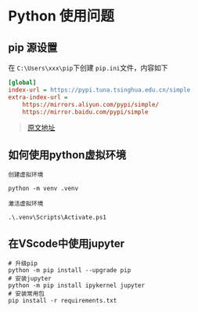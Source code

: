 # Python 使用问题

## pip 源设置 

在 `C:\Users\xxx\pip`下创建 `pip.ini`文件，内容如下


```ini
[global]
index-url = https://pypi.tuna.tsinghua.edu.cn/simple
extra-index-url =
    https://mirrors.aliyun.com/pypi/simple/
    https://mirror.baidu.com/pypi/simple
```

> [原文地址](https://zhuanlan.zhihu.com/p/623325525?utm_id=0&wd=&eqid=f10d0e060019cf940000000665767cd2)

## 如何使用python虚拟环境

```shell
创建虚拟环境

python -m venv .venv

激活虚拟环境

.\.venv\Scripts\Activate.ps1
```

## 在VScode中使用jupyter

```shell
# 升级pip
python -m pip install --upgrade pip
# 安装jupyter 
python -m pip install ipykernel jupyter
# 安装常用包
pip install -r requirements.txt
```




<TailProtocal />
